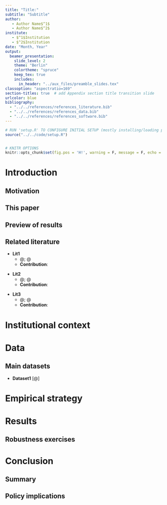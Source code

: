 ```yaml
---
title: "Title:"
subtitle: "Subtitle"
author: 
   - Author Name$^1$
   - Author Name$^2$
institute: 
   - $^1$Institution
   - $^2$Institution
date: "Month, Year"
output: 
  beamer_presentation:
    slide_level: 2
    theme: "Berlin"
    colortheme: "spruce"
    keep_tex: true
    includes: 
      in_header: "../aux_files/preamble_slides.tex"
classoption: "aspectratio=169"
section-titles: true  # add Appendix section title transition slide
urlcolor: blue
bibliography: 
  - "../../references/references_literature.bib"
  - "../../references/references_data.bib"
  - "../../references/references_software.bib"
---
```


```r
# RUN 'setup.R' TO CONFIGURE INITIAL SETUP (mostly installing/loading packages)
source("../../code/setup.R")


# KNITR OPTIONS 
knitr::opts_chunk$set(fig.pos = 'H!', warning = F, message = F, echo = F, include = T, fig.align = 'center', fig.height = 6, fig.width = 9)
```


# Introduction 

## Motivation 

\label{motivation}

## This paper

\label{thisPaper}

## Preview of results

\label{previewResults}


## Related literature

- **Lit1**
  - \begingroup \footnotesize\color{gray} @; @ \endgroup
  - **Contribution**: 

\pause

- **Lit2** 
  - \begingroup \footnotesize\color{gray} @; @ \endgroup
  - **Contribution**: 

\pause

- **Lit3** 
  - \begingroup \footnotesize\color{gray} @; @ \endgroup
  - **Contribution**: 

# Institutional context

# Data

## Main datasets

- **Dataset1** [@]


# Empirical strategy

# Results  

## Robustness exercises

\label{robustness}


# Conclusion

## Summary 

\label{conclusion}

## Policy implications
  

``` {=latex}
\newcounter{finalframe}
\setcounter{finalframe}{\value{framenumber}}
\end{frame}

\begin{frame}[plain]
\begin{center}
\Large Thank you
\end{center}
\end{frame}

\appendix
\begin{frame}[allowframebreaks]{References}
```


\tiny

<div id="refs"></div>

\backupend
